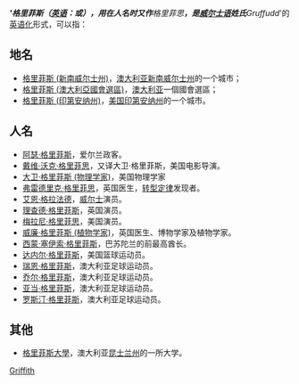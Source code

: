 ''''''格里菲斯''''''（[[英语|英语]]：'''{{lang|en|Griffith}}'''或'''{{lang|en|Griffiths}}'''），用在人名时又作'''格里菲思'''，是[[威尔士语|威尔士语]]姓氏'''Gruffudd'''的[[英语化|英语化]]形式，可以指：

==地名==
*[[格里菲斯_(新南威尔士州)|格里菲斯 (新南威尔士州)]]，[[澳大利亚|澳大利亚]][[新南威尔士州|新南威尔士州]]的一个城市；
*[[格里菲斯_(澳大利亞國會選區)|格里菲斯 (澳大利亞國會選區)]]，[[澳大利亚|澳大利亚]]一個國會選區；
*[[格里菲斯_(印第安纳州)|格里菲斯 (印第安纳州)]]，[[美国|美国]][[印第安纳州|印第安纳州]]的一个城市。

==人名==
*[[阿瑟·格里菲斯|阿瑟·格里菲斯]]，爱尔兰政客。
*[[戴维·沃克·格里菲思|戴维·沃克·格里菲思]]，又译大卫·格里菲斯，美国电影导演。
*[[大卫·格里菲斯_(物理学家)|大卫·格里菲斯 (物理学家)]]，美国物理学家
*[[弗雷德里克·格里菲思|弗雷德里克·格里菲思]]，英国医生，[[转型定律|转型定律]]发现者。
*[[艾恩·格拉法德|艾恩·格拉法德]]，[[威尔士|威尔士]]演员。
*[[李查·葛瑞夫斯|理查德·格里菲斯]]，英国演员。
*[[梅拉尼·格里菲思|梅拉尼·格里菲思]]，美国演员。
*[[威廉·格里菲斯_(植物学家)|威廉·格里菲斯 (植物学家)]]，英国医生、博物学家及植物学家。
*[[西蒙·塞伊索·格里菲斯|西蒙·塞伊索·格里菲斯]]，巴苏陀兰的前最高酋长。
*[[达内尔·格里菲斯|达内尔·格里菲斯]]，美国篮球运动员。
*[[瑞恩·格里菲斯|瑞恩·格里菲斯]]，澳大利亚足球运动员。
*[[乔尔·格里菲斯|乔尔·格里菲斯]]，澳大利亚足球运动员。
*[[亚当·格里菲斯|亚当·格里菲斯]]，澳大利亚足球运动员。
*[[罗斯汀·格里菲斯|罗斯汀·格里菲斯]]，澳大利亚足球运动员。

==其他==
*[[格里菲斯大學|格里菲斯大學]]，澳大利亚[[昆士兰州|昆士兰州]]的一所大学。
{{disambig|cat=四字地名消歧义|Griffith}}
[[Category:四字人名消歧义|Griffith]]